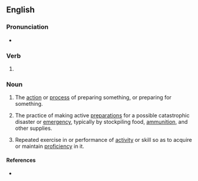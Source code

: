 ==English==

===Pronunciation===
* {{IPA|en|/ˈpɹɛpɪŋ/}}

===Verb===
{{head|en|verb form}}

# {{present participle of|en|prep|nocat=1}}

===Noun===
{{en-noun|-}}

# The [[action]] or [[process]] of preparing something, or preparing for something.
# {{lb|en|North American}} The practice of making active [[preparation]]s for a possible catastrophic disaster or [[emergency]], typically by stockpiling food, [[ammunition]], and other supplies.
# Repeated exercise in or performance of [[activity]] or skill so as to acquire or maintain [[proficiency]] in it.

====References====
* {{R:Lexico}}